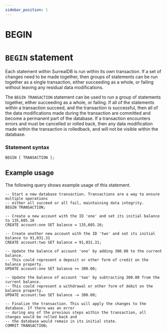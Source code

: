 ```yaml
---
sidebar_position: 1
---
```


# BEGIN

# `BEGIN` statement

Each statement within SurrealDB is run within its own transaction. If a set of changes need to be made together, then groups of statements can be run together as a single transaction, either succeeding as a whole, or failing without leaving any residual data modifications.

The `BEGIN TRANSACTION` statement can be used to run a group of statements together, either succeeding as a whole, or failing. If all of the statements within a transaction succeed, and the transaction is successful, then all of the data modifications made during the transaction are committed and become a permanent part of the database. If a transaction encounters errors and must be cancelled or rolled back, then any data modification made within the transaction is rolledback, and will not be visible within the database.

### Statement syntax

```surql title="SurrealQL Syntax"
BEGIN [ TRANSACTION ];
```

## Example usage

The following query shows example usage of this statement.

```surql
-- Start a new database transaction. Transactions are a way to ensure multiple operations
-- either all succeed or all fail, maintaining data integrity.
BEGIN TRANSACTION;

-- Create a new account with the ID 'one' and set its initial balance to 135,605.16
CREATE account:one SET balance = 135,605.16;

-- Create another new account with the ID 'two' and set its initial balance to 91,031.31
CREATE account:two SET balance = 91,031.31;

-- Update the balance of account 'one' by adding 300.00 to the current balance.
-- This could represent a deposit or other form of credit on the balance property.
UPDATE account:one SET balance += 300.00;

-- Update the balance of account 'two' by subtracting 300.00 from the current balance.
-- This could represent a withdrawal or other form of debit on the balance property.
UPDATE account:two SET balance -= 300.00;

-- Finalize the transaction. This will apply the changes to the database. If there was an error
-- during any of the previous steps within the transaction, all changes would be rolled back and
-- the database would remain in its initial state.
COMMIT TRANSACTION;
```
